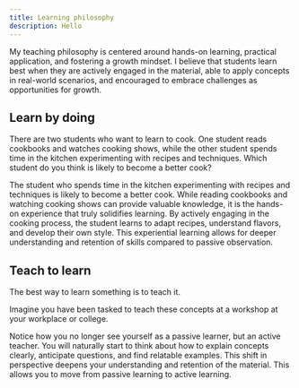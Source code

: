 ```yaml
---
title: Learning philosophy
description: Hello
---
```



My teaching philosophy is centered around hands-on learning, practical application, and fostering a growth mindset. I believe that students learn best when they are actively engaged in the material, able to apply concepts in real-world scenarios, and encouraged to embrace challenges as opportunities for growth. 

## Learn by doing

There are two students who want to learn to cook. One student reads cookbooks and watches cooking shows, while the other student spends time in the kitchen experimenting with recipes and techniques. Which student do you think is likely to become a better cook?

The student who spends time in the kitchen experimenting with recipes and techniques is likely to become a better cook. While reading cookbooks and watching cooking shows can provide valuable knowledge, it is the hands-on experience that truly solidifies learning. By actively engaging in the cooking process, the student learns to adapt recipes, understand flavors, and develop their own style. This experiential learning allows for deeper understanding and retention of skills compared to passive observation.

## Teach to learn

The best way to learn something is to teach it.

Imagine you have been tasked to teach these concepts at a workshop at your workplace or college.

Notice how you no longer see yourself as a passive learner, but an active teacher. You will naturally start to think about how to explain concepts clearly, anticipate questions, and find relatable examples. This shift in perspective deepens your understanding and retention of the material. This allows you to move from passive learning to active learning.